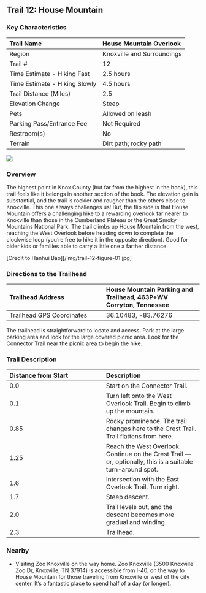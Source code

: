 ## Trail 12: House Mountain


### Key Characteristics

| Trail Name                    | House Mountain Overlook    |
|:------------------------------|:---------------------------|
| Region                        | Knoxville and Surroundings |
| Trail \#                      | 12                         |
| Time Estimate - Hiking Fast   | 2.5 hours                  |
| Time Estimate - Hiking Slowly | 4.5 hours                  |
| Trail Distance (Miles)        | 2.5                        |
| Elevation Change              | Steep                      |
| Pets                          | Allowed on leash           |
| Parking Pass/Entrance Fee     | Not Required               |
| Restroom(s)                   | No                         |
| Terrain                       | Dirt path; rocky path      |

![](maps/trail-12-map.jpeg)

### Overview

The highest point in Knox County (but far from the highest in the book), this trail feels like it belongs in another section of the book.
The elevation gain is substantial, and the trail is rockier and rougher than the others close to Knoxville.
This one always challenges us!
But, the flip side is that House Mountain offers a challenging hike to a rewarding overlook far nearer to Knoxville than those in the Cumberland Plateau or the Great Smoky Mountains National Park.
The trail climbs up House Mountain from the west, reaching the West Overlook before heading down to complete the clockwise loop (you're free to hike it in the opposite direction).
Good for older kids or families able to carry a little one a farther distance.

[Credit to Hanhui Bao][/img/trail-12-figure-01.jpg]

### Directions to the Trailhead

| Trailhead Address         | House Mountain Parking and Trailhead, 463P+WV Corryton, Tennessee |
|:-----------------------------------|:-----------------------------------|
| Trailhead GPS Coordinates | 36.10483, -83.76276                                               |

The trailhead is straightforward to locate and access.
Park at the large parking area and look for the large covered picnic area.
Look for the Connector Trail near the picnic area to begin the hike.

### Trail Description

| Distance from Start | Description                                                                                                   |
|:-----------------------------------|:-----------------------------------|
| 0.0                 | Start on the Connector Trail.                                                                                 |
| 0.1                 | Turn left onto the West Overlook Trail. Begin to climb up the mountain.                                       |
| 0.85                | Rocky prominence. The trail changes here to the Crest Trail. Trail flattens from here.                        |
| 1.25                | Reach the West Overlook. Continue on the Crest Trail --- or, optionally, this is a suitable turn-around spot. |
| 1.6                 | Intersection with the East Overlook Trail. Turn right.                                                        |
| 1.7                 | Steep descent.                                                                                                |
| 2.0                 | Trail levels out, and the descent becomes more gradual and winding.                                           |
| 2.3                 | Trailhead.                                                                                                    |

### Nearby

-   Visiting Zoo Knoxville on the way home. Zoo Knoxville (3500 Knoxville Zoo Dr, Knoxville, TN 37914) is accessible from I-40, on the way to House Mountain for those traveling from Knoxville or west of the city center. It's a fantastic place to spend half of a day (or longer).

